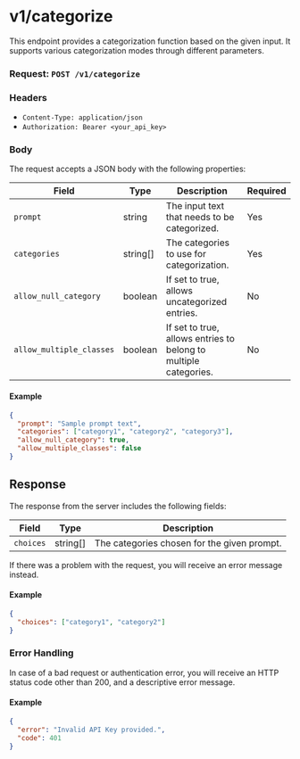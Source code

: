 # v1/categorize


This endpoint provides a categorization function based on the given input. It supports various categorization modes through different parameters.

### Request: `POST /v1/categorize`

### Headers

- `Content-Type: application/json`
- `Authorization: Bearer <your_api_key>`

### Body

The request accepts a JSON body with the following properties:

| Field                   | Type     | Description                                                 | Required |
|-------------------------|----------|-------------------------------------------------------------|----------|
| `prompt`                | string   | The input text that needs to be categorized.                | Yes      |
| `categories`            | string[] | The categories to use for categorization.                   | Yes      |
| `allow_null_category`   | boolean  | If set to true, allows uncategorized entries.               | No       |
| `allow_multiple_classes`| boolean  | If set to true, allows entries to belong to multiple categories. | No       |

#### Example

```json
{
  "prompt": "Sample prompt text",
  "categories": ["category1", "category2", "category3"],
  "allow_null_category": true,
  "allow_multiple_classes": false
}
```

## Response

The response from the server includes the following fields:

| Field     | Type     | Description                                                 |
|-----------|----------|-------------------------------------------------------------|
| `choices` | string[] | The categories chosen for the given prompt.                 |

If there was a problem with the request, you will receive an error message instead.

#### Example

```json
{
  "choices": ["category1", "category2"]
}
```

### Error Handling

In case of a bad request or authentication error, you will receive an HTTP status code other than 200, and a descriptive error message.

#### Example

```json
{
  "error": "Invalid API Key provided.",
  "code": 401
}
```